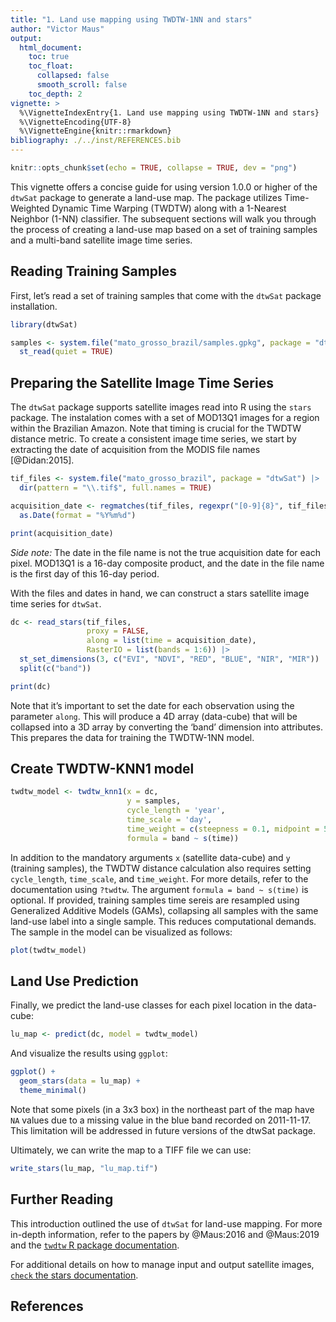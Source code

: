 ```yaml
---
title: "1. Land use mapping using TWDTW-1NN and stars"
author: "Victor Maus"
output:
  html_document:
    toc: true
    toc_float:
      collapsed: false
      smooth_scroll: false
    toc_depth: 2
vignette: >
  %\VignetteIndexEntry{1. Land use mapping using TWDTW-1NN and stars}
  %\VignetteEncoding{UTF-8}
  %\VignetteEngine{knitr::rmarkdown}
bibliography: ./../inst/REFERENCES.bib
---
```



```r
knitr::opts_chunk$set(echo = TRUE, collapse = TRUE, dev = "png")
```

This vignette offers a concise guide for using version 1.0.0 or higher of the `dtwSat` package to generate a land-use map.
The package utilizes Time-Weighted Dynamic Time Warping (TWDTW) along with a 1-Nearest Neighbor (1-NN) classifier.
The subsequent sections will walk you through the process of creating a land-use map based on a set of training samples 
and a multi-band satellite image time series.

## Reading Training Samples

First, let's read a set of training samples that come with the `dtwSat` package installation.

```r
library(dtwSat)

samples <- system.file("mato_grosso_brazil/samples.gpkg", package = "dtwSat") |>
  st_read(quiet = TRUE)
```

## Preparing the Satellite Image Time Series

The `dtwSat` package supports satellite images read into R using the `stars` package.
The instalation comes with a set of MOD13Q1 images for a region within the Brazilian Amazon.
Note that timing is crucial for the TWDTW distance metric. To create a consistent image time series, 
we start by extracting the date of acquisition from the MODIS file names [@Didan:2015].

```r
tif_files <- system.file("mato_grosso_brazil", package = "dtwSat") |>
  dir(pattern = "\\.tif$", full.names = TRUE)

acquisition_date <- regmatches(tif_files, regexpr("[0-9]{8}", tif_files)) |>
  as.Date(format = "%Y%m%d")

print(acquisition_date)
```

*Side note:* The date in the file name is not the true acquisition date for each pixel.
MOD13Q1 is a 16-day composite product, and the date in the file name is the first day of this 16-day period.

With the files and dates in hand, we can construct a stars satellite image time series for `dtwSat`.

```r
dc <- read_stars(tif_files,
                 proxy = FALSE,
                 along = list(time = acquisition_date),
                 RasterIO = list(bands = 1:6)) |>
  st_set_dimensions(3, c("EVI", "NDVI", "RED", "BLUE", "NIR", "MIR")) |>
  split(c("band"))

print(dc)
```

Note that it's important to set the date for each observation using the parameter `along`.
This will produce a 4D array (data-cube) that will be collapsed into a 3D array by converting 
the 'band' dimension into attributes. This prepares the data for training the TWDTW-1NN model.

## Create TWDTW-KNN1 model

```r
twdtw_model <- twdtw_knn1(x = dc,
                          y = samples,
                          cycle_length = 'year',
                          time_scale = 'day',
                          time_weight = c(steepness = 0.1, midpoint = 50),
                          formula = band ~ s(time))
```

In addition to the mandatory arguments `x` (satellite data-cube) and `y` (training samples), 
the TWDTW distance calculation also requires setting `cycle_length`, `time_scale`, and `time_weight`.
For more details, refer to the documentation using `?twdtw`. The argument `formula = band ~ s(time)` is optional.
If provided, training samples time sereis are resampled using Generalized Additive Models (GAMs), 
collapsing all samples with the same land-use label into a single sample. This reduces computational 
demands. The sample in the model can be visualized as follows:

```r
plot(twdtw_model)
```


## Land Use Prediction

Finally, we predict the land-use classes for each pixel location in the data-cube:

```r
lu_map <- predict(dc, model = twdtw_model)
```

And visualize the results using `ggplot`:

```r
ggplot() +
  geom_stars(data = lu_map) +
  theme_minimal()
```

Note that some pixels (in a 3x3 box) in the northeast part of the map have `NA` values due 
to a missing value in the blue band recorded on 2011-11-17. This limitation will be addressed 
in future versions of the dtwSat package.

Ultimately, we can write the map to a TIFF file we can use:

```r
write_stars(lu_map, "lu_map.tif")
```

## Further Reading

This introduction outlined the use of `dtwSat` for land-use mapping. 
For more in-depth information, refer to the papers by @Maus:2016 and @Maus:2019 and the 
[`twdtw` R package documentation](https://cran.r-project.org/web/packages/twdtw).

For additional details on how to manage input and output satellite images, 
[`check` the stars documentation](https://cran.r-project.org/web/packages/stars).

## References
